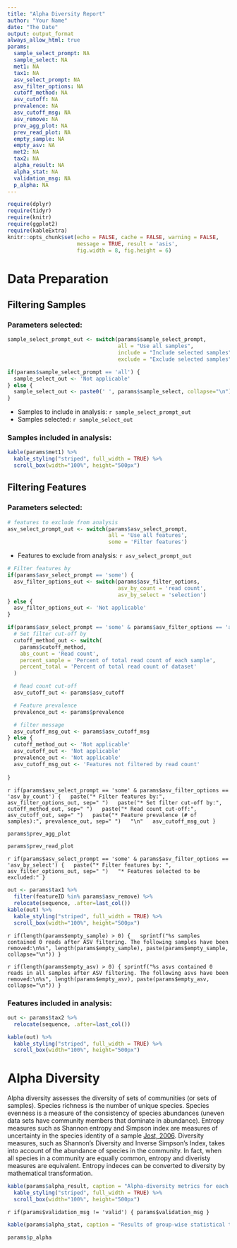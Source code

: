 ```yaml
---
title: "Alpha Diversity Report"
author: "Your Name"
date: "The Date"
output: output_format
always_allow_html: true
params:
  sample_select_prompt: NA
  sample_select: NA
  met1: NA
  tax1: NA
  asv_select_prompt: NA
  asv_filter_options: NA
  cutoff_method: NA
  asv_cutoff: NA
  prevalence: NA
  asv_cutoff_msg: NA
  asv_remove: NA
  prev_agg_plot: NA
  prev_read_plot: NA
  empty_sample: NA
  empty_asv: NA
  met2: NA
  tax2: NA
  alpha_result: NA
  alpha_stat: NA
  validation_msg: NA
  p_alpha: NA
---
```


```r
require(dplyr)
require(tidyr)
require(knitr)
require(ggplot2)
require(kableExtra)
knitr::opts_chunk$set(echo = FALSE, cache = FALSE, warning = FALSE, 
                      message = TRUE, result = 'asis', 
                      fig.width = 8, fig.height = 6)
```

# Data Preparation
## Filtering Samples
### Parameters selected:
```r
sample_select_prompt_out <- switch(params$sample_select_prompt, 
                                   all = "Use all samples",
                                   include = "Include selected samples",
                                   exclude = "Exclude selected samples")

if(params$sample_select_prompt == 'all') {
  sample_select_out <- 'Not applicable'
} else {
  sample_select_out <- paste0(' ', params$sample_select, collapse="\n")
}
```

* Samples to include in analysis: `r sample_select_prompt_out`
* Samples selected: `r sample_select_out`

### Samples included in analysis:
```r
kable(params$met1) %>%
  kable_styling("striped", full_width = TRUE) %>% 
  scroll_box(width="100%", height="500px")
```

## Filtering Features
### Parameters selected:
```r
# features to exclude from analysis
asv_select_prompt_out <- switch(params$asv_select_prompt,
                                all = 'Use all features',
                                some = 'Filter features')
```

* Features to exclude from analysis: `r asv_select_prompt_out`

```r
# Filter features by
if(params$asv_select_prompt == 'some') {
  asv_filter_options_out <- switch(params$asv_filter_options,
                                   asv_by_count = 'read count',
                                   asv_by_select = 'selection')
} else {
  asv_filter_options_out <- 'Not applicable'
}

if(params$asv_select_prompt == 'some' & params$asv_filter_options == 'asv_by_count') {
  # Set filter cut-off by
  cutoff_method_out <- switch(
    params$cutoff_method,
    abs_count = 'Read count',
    percent_sample = 'Percent of total read count of each sample',
    percent_total = 'Percent of total read count of dataset'
  )

  # Read count cut-off
  asv_cutoff_out <- params$asv_cutoff

  # Feature prevalence
  prevalence_out <- params$prevalence

  # filter message
  asv_cutoff_msg_out <- params$asv_cutoff_msg
} else {
  cutoff_method_out <- 'Not applicable'
  asv_cutoff_out <- 'Not applicable'
  prevalence_out <- 'Not applicable'
  asv_cutoff_msg_out <- 'Features not filtered by read count'
  
}
```

`r if(params$asv_select_prompt == 'some' & params$asv_filter_options == 'asv_by_count') {
  paste("* Filter features by:", asv_filter_options_out, sep=" ")
  paste("* Set filter cut-off by:", cutoff_method_out, sep=" ")
  paste("* Read count cut-off:", asv_cutoff_out, sep=" ")
  paste("* Feature prevalence (# of samples):", prevalence_out, sep=" ")
  "\n"
  asv_cutoff_msg_out
}`

```r

params$prev_agg_plot
```

```r

params$prev_read_plot
```

`r if(params$asv_select_prompt == 'some' & params$asv_filter_options == 'asv_by_select') {
  paste("* Filter features by: ", asv_filter_options_out, sep=" ")
  "* Features selected to be excluded:"
}`

```r
out <- params$tax1 %>% 
  filter(featureID %in% params$asv_remove) %>% 
  relocate(sequence, .after=last_col())
kable(out) %>%
  kable_styling("striped", full_width = TRUE) %>% 
  scroll_box(width="100%", height="500px")
```

`r if(length(params$empty_sample) > 0) {
  sprintf("%s samples contained 0 reads after ASV filtering. The following samples have been removed:\n%s", length(params$empty_sample), paste(params$empty_sample, collapse="\n"))
}`

`r if(length(params$empty_asv) > 0) {
sprintf("%s asvs contained 0 reads in all samples after ASV filtering. The following asvs have been removed:\n%s", length(params$empty_asv), paste(params$empty_asv, collapse="\n"))
}`

### Features included in analysis:
```r
out <- params$tax2 %>% 
  relocate(sequence, .after=last_col())

kable(out) %>%
  kable_styling("striped", full_width = TRUE) %>% 
  scroll_box(width="100%", height="500px")
```

# Alpha Diversity

Alpha diversity assesses the diversity of sets of communities (or sets of samples). Species richness is the number of unique species. Species evenness is a measure of the consistency of species abundances (uneven data sets have community members that dominate in abundance). Entropy measures such as Shannon entropy and Simpson index are measures of uncertainty in the species identity of a sample [Jost, 2006](https://onlinelibrary.wiley.com/doi/abs/10.1111/j.2006.0030-1299.14714.x). Diversity measures, such as Shannon's Diversity and Inverse Simpson's Index, takes into account of the abundance of species in the community. In fact, when all species in a community are equally common, entropy and diveristy measures are equivalent. Entropy indeces can be converted to diversity by mathematical transformation.

```r
kable(params$alpha_result, caption = "Alpha-diversity metrics for each sample.") %>%
  kable_styling("striped", full_width = TRUE) %>% 
  scroll_box(width="100%", height="500px")
```

`r if(params$validation_msg != 'valid') {
params$validation_msg
}`

```r
kable(params$alpha_stat, caption = "Results of group-wise statistical test.")
```

```r
params$p_alpha
```
